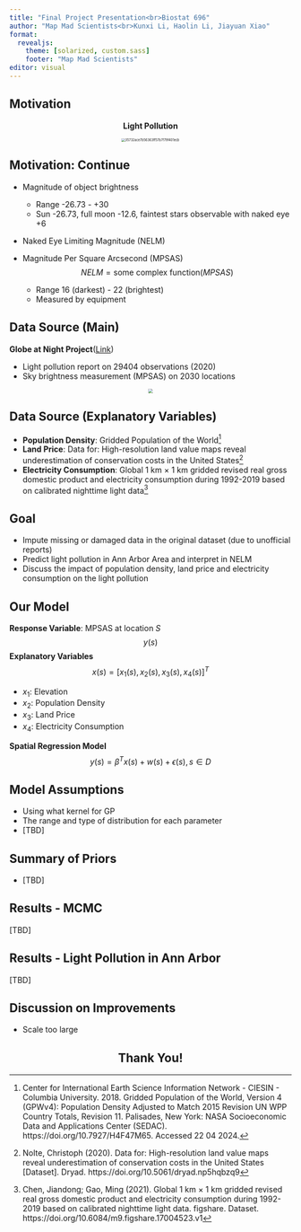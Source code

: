 ```yaml
---
title: "Final Project Presentation<br>Biostat 696"
author: "Map Mad Scientists<br>Kunxi Li, Haolin Li, Jiayuan Xiao"
format: 
  revealjs: 
    theme: [solarized, custom.sass]
    footer: "Map Mad Scientists"
editor: visual
---
```


## Motivation

::: {style="text-align:center;"}
**Light Pollution**

<img src="./presentation.assets/35732ace7b56363ff57b7f79f401ecb.jpg" alt="35732ace7b56363ff57b7f79f401ecb" style="zoom: 40%;"/>
:::

## Motivation: Continue {.smaller}

-   Magnitude of object brightness

    -   Range -26.73 - +30
    -   Sun -26.73, full moon -12.6, faintest stars observable with naked eye +6

-   Naked Eye Limiting Magnitude (NELM)

-   Magnitude Per Square Arcsecond (MPSAS) $$
    NELM = \text{some complex function}(MPSAS)
    $$
    -   Range 16 (darkest) - 22 (brightest)
    -   Measured by equipment

## Data Source (Main) {.smaller}

**Globe at Night Project**([Link](https://globeatnight.org/maps-data/))

-   Light pollution report on 29404 observations (2020)
-   Sky brightness measurement (MPSAS) on 2030 locations

::: {style="text-align:center;"}

<img src="./presentation.assets/2023-map.original.png" style="zoom: 50%;" />

:::

## Data Source (Explanatory Variables) {.smaller}

-   **Population Density**: Gridded Population of the World[^1]
-   **Land Price**: Data for: High-resolution land value maps reveal underestimation of conservation costs in the United States[^2]
-   **Electricity Consumption**: Global 1 km × 1 km gridded revised real gross domestic product and electricity consumption during 1992-2019 based on calibrated nighttime light data[^3]

[^1]: Center for International Earth Science Information Network - CIESIN - Columbia University. 2018. Gridded Population of the World, Version 4 (GPWv4): Population Density Adjusted to Match 2015 Revision UN WPP Country Totals, Revision 11. Palisades, New York: NASA Socioeconomic Data and Applications Center (SEDAC). https://doi.org/10.7927/H4F47M65. Accessed 22 04 2024.
[^2]: Nolte, Christoph (2020). Data for: High-resolution land value maps reveal underestimation of conservation costs in the United States \[Dataset\]. Dryad. https://doi.org/10.5061/dryad.np5hqbzq9
[^3]: Chen, Jiandong; Gao, Ming (2021). Global 1 km × 1 km gridded revised real gross domestic product and electricity consumption during 1992-2019 based on calibrated nighttime light data. figshare. Dataset. https://doi.org/10.6084/m9.figshare.17004523.v1

## Goal

-   Impute missing or damaged data in the original dataset (due to unofficial reports)
-   Predict light pollution in Ann Arbor Area and interpret in NELM
-   Discuss the impact of population density, land price and electricity consumption on the light pollution

## Our Model {.smaller}

**Response Variable**: MPSAS at location $S$
$$
y(s)
$$
**Explanatory Variables**
$$
x(s) = [x_1(s), x_2(s), x_3(s), x_4(s)]^T
$$

- $x_1$: Elevation 
- $x_2$: Population Density
- $x_3$: Land Price
- $x_4$: Electricity Consumption

**Spatial Regression Model** $$
y(s) = \beta^Tx(s) + w(s) + \epsilon(s), s\in D
$$

## Model Assumptions

-   Using what kernel for GP
-   The range and type of distribution for each parameter
-   \[TBD\]

## Summary of Priors

-   \[TBD\]

## Results - MCMC

\[TBD\]

## Results - Light Pollution in Ann Arbor

[TBD]

## Discussion on Improvements

-   Scale too large

::: {style="text-align:center;"}
# Thank You!
:::
